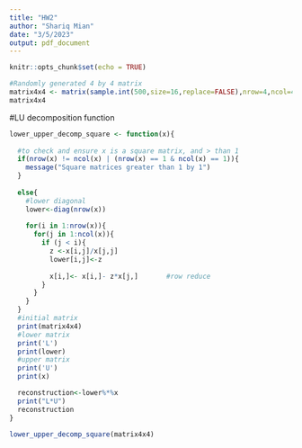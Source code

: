 ```yaml
---
title: "HW2"
author: "Shariq Mian"
date: "3/5/2023"
output: pdf_document
---
```


```r
knitr::opts_chunk$set(echo = TRUE)
```

```r
#Randomly generated 4 by 4 matrix
matrix4x4 <- matrix(sample.int(500,size=16,replace=FALSE),nrow=4,ncol=4)
matrix4x4
```

  

#LU decomposition function
```r
lower_upper_decomp_square <- function(x){
  
  #to check and ensure x is a square matrix, and > than 1
  if(nrow(x) != ncol(x) | (nrow(x) == 1 & ncol(x) == 1)){
    message("Square matrices greater than 1 by 1")
  }
  
  else{
    #lower diagonal 
    lower<-diag(nrow(x))
    
    for(i in 1:nrow(x)){
      for(j in 1:ncol(x)){
        if (j < i){
          z <-x[i,j]/x[j,j]
          lower[i,j]<-z
          
          x[i,]<- x[i,]- z*x[j,]       #row reduce
        }
      }
    }
  }
  #initial matrix
  print(matrix4x4)
  #lower matrix
  print('L')
  print(lower)
  #upper matrix
  print('U')
  print(x)

  reconstruction<-lower%*%x
  print("L*U")
  reconstruction
}
```

```r
lower_upper_decomp_square(matrix4x4)
```